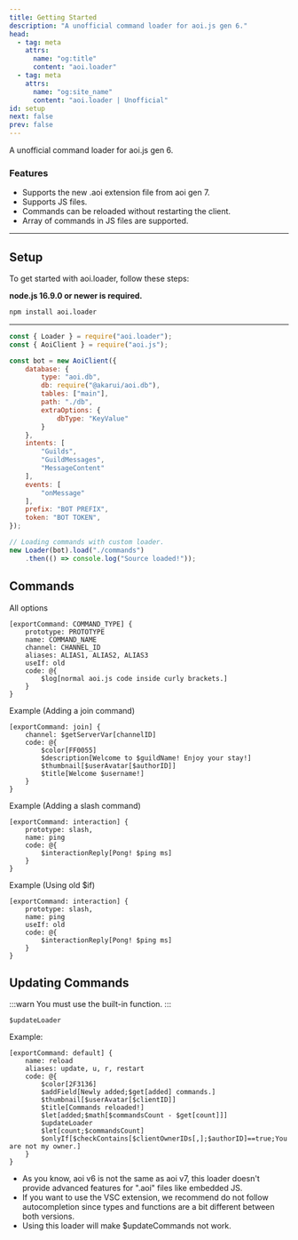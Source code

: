 ```yaml
---
title: Getting Started
description: "A unofficial command loader for aoi.js gen 6."
head:
  - tag: meta
    attrs:
      name: "og:title"
      content: "aoi.loader"
  - tag: meta
    attrs:
      name: "og:site_name"
      content: "aoi.loader | Unofficial"
id: setup
next: false
prev: false
---
```


A unofficial command loader for aoi.js gen 6.

### Features

- Supports the new .aoi extension file from aoi gen 7.
- Supports JS files.
- Commands can be reloaded without restarting the client.
- Array of commands in JS files are supported.

--- 

## Setup

To get started with aoi.loader, follow these steps:

**node.js 16.9.0 or newer is required.**

```bash
npm install aoi.loader
```

---

```js title="index.js"
const { Loader } = require("aoi.loader");
const { AoiClient } = require("aoi.js");

const bot = new AoiClient({
    database: {
        type: "aoi.db",
        db: require("@akarui/aoi.db"),
        tables: ["main"],
        path: "./db",
        extraOptions: {
            dbType: "KeyValue"
        }
    },
    intents: [
        "Guilds",
        "GuildMessages",
        "MessageContent"
    ],
    events: [
        "onMessage"
    ],
    prefix: "BOT PREFIX",
    token: "BOT TOKEN",
});

// Loading commands with custom loader.
new Loader(bot).load("./commands")
    .then(() => console.log("Source loaded!"));
```

## Commands
All options

```
[exportCommand: COMMAND_TYPE] {
    prototype: PROTOTYPE
    name: COMMAND_NAME
    channel: CHANNEL_ID
    aliases: ALIAS1, ALIAS2, ALIAS3
    useIf: old
    code: @{
        $log[normal aoi.js code inside curly brackets.]
    }
}
```

Example (Adding a join command)

```
[exportCommand: join] {
    channel: $getServerVar[channelID]
    code: @{
        $color[FF0055]
        $description[Welcome to $guildName! Enjoy your stay!]
        $thumbnail[$userAvatar[$authorID]]
        $title[Welcome $username!]
    }
}
```

Example (Adding a slash command)

```
[exportCommand: interaction] {
    prototype: slash,
    name: ping
    code: @{
        $interactionReply[Pong! $ping ms]
    }
}
```

Example (Using old $if)

```
[exportCommand: interaction] {
    prototype: slash,
    name: ping
    useIf: old
    code: @{
        $interactionReply[Pong! $ping ms]
    }
}
```

## Updating Commands

:::warn
You must use the built-in function.
:::

`$updateLoader`

Example:
```
[exportCommand: default] {
    name: reload
    aliases: update, u, r, restart
    code: @{
        $color[2F3136]
        $addField[Newly added;$get[added] commands.]
        $thumbnail[$userAvatar[$clientID]]
        $title[Commands reloaded!]
        $let[added;$math[$commandsCount - $get[count]]]
        $updateLoader
        $let[count;$commandsCount]
        $onlyIf[$checkContains[$clientOwnerIDs[,];$authorID]==true;You are not my owner.]
    }
}
```

- As you know, aoi v6 is not the same as aoi v7, this loader doesn't provide advanced features for ".aoi" files like embedded JS.
- If you want to use the VSC extension, we recommend do not follow autocompletion since types and functions are a bit different between both versions.
- Using this loader will make $updateCommands not work.